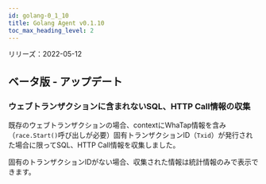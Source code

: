 ```yaml
---
id: golang-0_1_10
title: Golang Agent v0.1.10
toc_max_heading_level: 2
---
```



リリーズ：2022-05-12

## ベータ版 - アップデート

### ウェブトランザクションに含まれないSQL、HTTP Call情報の収集

既存のウェブトランザクションの場合、contextにWhaTap情報を含み（`race.Start()`呼び出しが必要）固有トランザクションID（`Txid`）が発行された場合に限ってSQL、HTTP Call情報を収集しました。 

固有のトランザクションIDがない場合、収集された情報は統計情報のみで表示できます。
